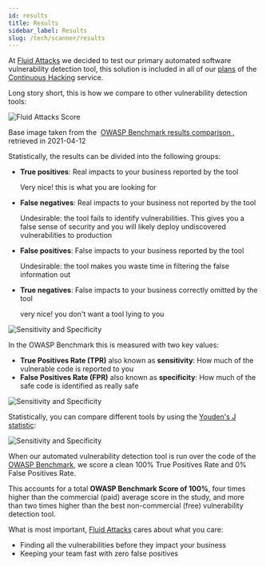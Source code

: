 ```yaml
---
id: results
title: Results
sidebar_label: Results
slug: /tech/scanner/results
---
```


At [Fluid Attacks](https://fluidattacks.com)
we decided to test
our primary automated software vulnerability detection tool,
this solution is included
in all of our
[plans](https://fluidattacks.com/plans/)
of the [Continuous Hacking](https://fluidattacks.com/services/continuous-hacking/)
service.

Long story short,
this is how we compare
to other vulnerability detection tools:

![Fluid Attacks Score](https://res.cloudinary.com/fluid-attacks/image/upload/v1622211891/docs/owasp-benchmark/our-score/fluid-attacks-score_hvhdqb.webp)
<p style={{fontSize: "0.7em", textAlign: "center"}}>
  Base image taken from the&nbsp;
  <a href="https://raw.githubusercontent.com/OWASP-Benchmark/BenchmarkJava/8df16196378048c54f68cd3a77531e9741a0c7ae/scorecard/benchmark_comparison.png">
    OWASP Benchmark results comparison
  </a>,
  retrieved in 2021-04-12
</p>

Statistically,
the results can be divided
into the following groups:
- **True positives**: Real impacts to your business
  reported by the tool

  Very nice!
  this is what you are looking for
- **False negatives**: Real impacts to your business
  not reported by the tool

  Undesirable:
  the tool fails to identify vulnerabilities.
  This gives you a false sense of security
  and you will likely deploy
  undiscovered vulnerabilities to production
- **False positives**: False impacts to your business
  reported by the tool

  Undesirable:
  the tool makes you waste time
  in filtering the false information out
- **True negatives**: False impacts to your business
  correctly omitted by the tool

  very nice!
  you don't want a tool lying to you

![Sensitivity and Specificity](https://res.cloudinary.com/fluid-attacks/image/upload/v1622211891/docs/owasp-benchmark/our-score/results-categories_vjci5m.webp)

In the OWASP Benchmark
this is measured with two key values:
- **True Positives Rate (TPR)**
  also known as **sensitivity**:
  How much of the vulnerable code
  is reported to you
- **False Positives Rate (FPR)**
  also known as **specificity**:
  How much of the safe code
  is identified as really safe

![Sensitivity and Specificity](https://res.cloudinary.com/fluid-attacks/image/upload/v1622211890/docs/owasp-benchmark/our-score/sensitivity-and-specificity_w99dza.webp)

Statistically,
you can compare different tools
by using the
[Youden's J statistic](https://en.wikipedia.org/wiki/Youden%27s_J_statistic):

![Sensitivity and Specificity](https://res.cloudinary.com/fluid-attacks/image/upload/v1622211891/docs/owasp-benchmark/our-score/youdens-index_tccckr.svg)

When our automated vulnerability detection tool
is run over the code of the
[OWASP Benchmark](https://github.com/OWASP-Benchmark/BenchmarkJava),
we score a clean 100% True Positives Rate
and 0% False Positives Rate.

This accounts for a total **OWASP Benchmark Score of 100%**,
four times higher
than the commercial (paid) average score in the study,
and more than two times higher
than the best non-commercial (free)
vulnerability detection tool.

What is most important,
[Fluid Attacks](https://fluidattacks.com)
cares about what you care:
- Finding all the vulnerabilities
before they impact your business
- Keeping your team fast
with zero false positives
